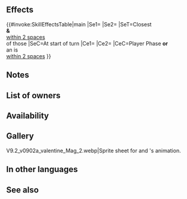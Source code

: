 {{Weapon Infobox
|tagid=SID_愛の祭の祝杯
|intID=4571
|image=wep_mg199
|exclusive=0
|weaponType=Blue Tome
|cost=200
|might=8
|range=2
|effect=At start of turn, inflicts Spd/Res-7 and 【Discord】on closest foes and foes within 2 spaces of those foes through their next actions.<br><br>If unit initiates combat or is within 2 spaces of an ally, grants Atk/Spd/Def/Res+5 to unit and unit deals +X × 5 damage during combat (X = total number of【Bonus】effects active on unit, excluding stat bonuses, and【Penalty】 effects active on foe, excluding stat penalties; max 5; excluding area-of-effect Specials).<br><br>【Discord】<br>Inflicts Atk/Spd/Def/Res-X on unit during combat (X = 2 + number of allies within 2 spaces of unit; max 5) through its next action.<br><br>【Bonus】<br>All effects that last "for 1 turn" or "that turn only." Includes bonuses granted by a skill like Rally or Hone and positive status effects (extra movement or effects like Dominance).<br><br>【Penalty】<br>All effects that last "on foe through its next action." Includes penalties inflicted by a skill like Panic or Threaten and negative status effects (preventing counterattacks, restricting movement, or the effects of a skill like Triangle Adept or Guard).
|required=Elthunder;Ellight
|next=Devoted Cup+
|promotionRarity=5
|promotionTier=1
|properties=
}}
==Effects==
{{#invoke:SkillEffectsTable|main
|Se1={{Eft|Penalties|Spd/Res|7}}
|Se2={{SEt|Discord}}
|SeT=Closest {{Tgt|Foes}}<br>'''&''' {{Tgt|Foes}}<br>[[within 2 spaces]]<br>of those {{Tgt|Foes}}
|SeC=At start of turn
|Ce1={{Eft|Temporary buffs|Atk/Spd/Def/Res|5}}
|Ce2={{Eft|Damage Boost|5 x ({{Kp|Bonus}} effects<br>on {{Tgt|Unit}} '''&''' {{Kp|Penalty}}<br>effects on {{Tgt|Foe}}), +5<br>(exc. {{SEt|Bonuses}} '''&''' {{SEt|Penalties}})|max=25}}
|CeC=Player Phase '''or'''<br>an {{Tgt|Ally}} is<br>[[within 2 spaces]]
}}
==Notes==
{{Penalties}}
{{Discord}}
{{IfUnitInitiates}}
{{Temporary buffs}}
{{FlatDamage|X (max: 25)}}
{{EffectfromBonus|damage boost|nonStat=1}}
{{EffectfromPenalty|damage boost|nonStat=1}}
==List of owners==
{{Skill Hero List}}
==Availability==
{{PassiveFocusList}}
{{PassiveDistributionList}}
{{PassiveCombatManualList}}
==Gallery==
<gallery>
V9.2_v0902a_valentine_Mag_2.webp|Sprite sheet for {{St|Dark Monograph}} and {{PAGENAME}}'s animation.
</gallery>
==In other languages==
{{OtherLanguages
|japanese=
|german=
|spanishEU=
|spanishLA=
|french=
|italian=
|chineseTW=
|portuguese=
}}
==See also==
{{See also skills|cond=Description LIKE '%number of%Bonus%effects active on unit%Penalty%active on foe%' AND (Exclusive='1' AND Name NOT LIKE '%+' AND Properties HOLDS NOT 'arcane')}}
{{Weapons Navbox}}
